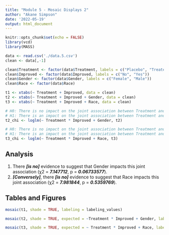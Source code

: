 ```yaml
---
title: "Module 5 - Mosaic Displays 2"
author: "Akane Simpson"
date: '2022-05-19'
output: html_document
---
```


```r
knitr::opts_chunk$set(echo = FALSE)
library(vcd)
library(MASS)
```

```r
data <- read.csv('./data.5.csv')
clean <- data[,-1]

clean$Treatment <- factor(data$Treatment, labels = c("Placebo", "Treated"))
clean$Improved <- factor(data$Improved, labels = c("No", "Yes"))
clean$Gender <- factor(data$Gender, labels = c("Female", "Male"))
clean$Race <- factor(data$Race)

t1 <- xtabs(~ Treatment + Improved, data = clean)
t2 <- xtabs(~ Treatment + Improved + Gender, data = clean)
t3 <- xtabs(~ Treatment + Improved + Race, data = clean)
```

```r
# H0: There is no impact on the joint association between Treatment and Improved Condition to Gender
# H1: There is an impact on the joint association between Treatment and Improved Condition to Gender
t2_chi <- loglm(~ Treatment * Improved + Gender, t2)

# H0: There is no impact on the joint association between Treatment and Improved Condition to Race
# H1: There is an impact on the joint association between Treatment and Improved Condition to Race
t3_chi <- loglm(~ Treatment * Improved + Race, t3)
```

## Analysis
1. There ___[is no]___ evidence to suggest that Gender impacts this joint association (χ2 = ___7.147712___, p = ___0.06733577___).
2. ___[Conversely]___, there ___[is no]___ evidence to suggest that Race impacts this joint association (χ2 = ___7.981844___, p = ___0.5359769___).

## Tables and Figures

```r
mosaic(t1, shade = TRUE, labeling = labeling_values)
```

```r
mosaic(t2, shade = TRUE, expected = ~Treatment * Improved + Gender, labeling = labeling_values, rot_labels = c(0,0,0,90))
```

```r
mosaic(t3, shade = TRUE, expected = ~ Treatment * Improved + Race, labeling = labeling_values, rot_labels = c(0,0,0,90))
```


